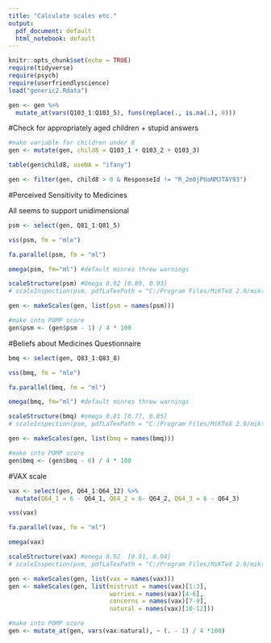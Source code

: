 ```yaml
---
title: "Calculate scales etc."
output:
  pdf_document: default
  html_notebook: default
---
```


```r
knitr::opts_chunk$set(echo = TRUE)
require(tidyverse)
require(psych)
require(userfriendlyscience)
load("generic2.Rdata")

gen <- gen %>%
  mutate_at(vars(Q103_1:Q103_5), funs(replace(., is.na(.), 0)))
```

#Check for appropriately aged children + stupid answers

```r
#make variable for children under 8
gen <- mutate(gen, child8 = Q103_1 + Q103_2 + Q103_3)

table(gen$child8, useNA = "ifany")

gen <- filter(gen, child8 > 0 & ResponseId != "R_2m0jPUaNMJTAY93")


```

#Perceived Sensitivity to Medicines

All seems to support unidimensional

```r
psm <- select(gen, Q81_1:Q81_5)

vss(psm, fm = "mle")

fa.parallel(psm, fm = "ml")

omega(psm, fm="ml") #default minres threw warnings

scaleStructure(psm) #Omega 0.92 [0.89, 0.93]
# scaleInspection(psm, pdfLaTexPath = "C:/Program Files/MiKTeX 2.9/miktex/bin/x64")

gen <- makeScales(gen, list(psm = names(psm)))

#make into POMP score
gen$psm <- (gen$psm - 1) / 4 * 100

```

#Beliefs about Medicines Questionnaire

```r
bmq <- select(gen, Q83_1:Q83_8)

vss(bmq, fm = "mle")

fa.parallel(bmq, fm = "ml")

omega(bmq, fm="ml") #default minres threw warnings

scaleStructure(bmq) #omega 0.81 [0.77, 0.85]
# scaleInspection(psm, pdfLaTexPath = "C:/Program Files/MiKTeX 2.9/miktex/bin/x64")

gen <- makeScales(gen, list(bmq = names(bmq)))

#make into POMP score
gen$bmq <- (gen$bmq - 6) / 4 * 100

```

#VAX scale

```r
vax <- select(gen, Q64_1:Q64_12) %>%
  mutate(Q64_1 = 6 - Q64_1, Q64_2 = 6- Q64_2, Q64_3 = 6 - Q64_3)

vss(vax)

fa.parallel(vax, fm = "ml")

omega(vax) 

scaleStructure(vax) #omega 0.92  [0.91, 0.94]
# scaleInspection(psm, pdfLaTexPath = "C:/Program Files/MiKTeX 2.9/miktex/bin/x64")

gen <- makeScales(gen, list(vax = names(vax)))
gen <- makeScales(gen, list(mistrust = names(vax)[1:3], 
                            worries = names(vax)[4-6],
                            concerns = names(vax)[7-9],
                            natural = names(vax)[10-12]))

#make into POMP score
gen <- mutate_at(gen, vars(vax:natural), ~ (. - 1) / 4 *100)
```
